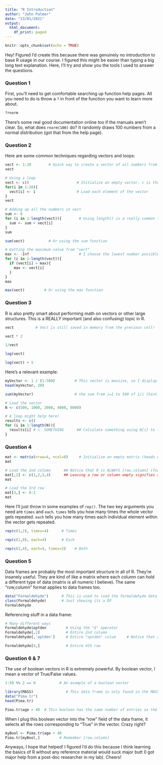 ```yaml
---
title: "R Introduction"
author: "John Palmer"
date: "23/01/2021"
output:
  html_document:
    df_print: paged
---
```


```r
knitr::opts_chunk$set(echo = TRUE)
```

Hey! Figured I'd create this because there was genuinely no introduction to base R usage in our course. I figured this might be easier than typing a big long text explanation. Here, I'll try and show you the tools I used to answer the questions.

### Question 1
First, you'll need to get comfortable searching up function help pages. All you need to do is throw a `?` in front of the function you want to learn more about. 

```r
?rnorm
```
There's some real good documentation online too if the manuals aren't clear. So, what does `rnorm(100)` do? It randomly draws 100 numbers from a normal distribution (got that from the help page). 

### Question 2

Here are some common techniques regarding vectors and loops:
```r
vect <- 1:20        # Quick way to create a vector of all numbers from 1 to 20
vect

# Using a loop
vect <- c()                      # Initialize an empty vector, c is the letter used for vector, no clue why
for(i in 1:20){        
  vect[i] <- i                   # Load each element of the vector
}
vect

# Adding up all the numbers in vect
sum <- 0
for (i in 1:length(vect)){        # Using length() is a really common technique for traversing an existing vector
  sum <- sum + vect[i]            
}
sum

sum(vect)           # Or using the sum function

# Getting the maximum value from "vect"
max <- -Inf                       # I choose the lowest number possible
for (i in 1:length(vect)){        
  if (vect[i] > max){
    max <- vect[i]
  }
}
max

max(vect)         # Or using the max function

```


### Question 3 
R is also pretty smart about performing math on vectors or other large structures. 
This is a REALLY important (and also confusing) topic in R. 
```r
vect          # Vect is still saved in memory from the previous cell!

vect * 2 

1/vect

log(vect)

log(vect) + 5
```

Here's a relevant example:
```r
myVector <- 1 / (1:500)         # This vector is massive, so I display only the first 20 results using head()
head(myVector, 20)

sum(myVector)                   # the sum from i=1 to 500 of 1/i (hint)

# Load the vector 
N <- c(500, 1000, 2000, 4000, 8000)

# A loop might help here!
results <- c()
for (i in 1:length(N)){
  results[i] # <- SOMETHING      ## Calculate something using N[i] to fill the "results" vector 
}


```



### Question 4

```r
mat <- matrix(nrow=4, ncol=8)     # Initialize an empty matrix (heads up, not the correct dimensions)
mat

# Load the 2nd column      ## Notice that R is ALWAYS [row,column] (for other things too)
mat[,2] <- c(1,2,3,4)      ## Leaving a row or column empty signifies all
mat

# Load the 3rd row
mat[3,] <- 8:1           
mat             
```
Here I'll just throw in some examples of `rep()`.
The two key arguments you need are `times` and `each`. 
`times` tells you how many times the whole vector gets repeated. 
`each` tells you how many times each individual element within the vector gets repeated. 
```r
rep(c(1,2), times=4)      # Times

rep(c(1,0), each=4)       # Each

rep(c(2,4), each=4, times=2)    # Both
```

### Question 5
Data frames are probably the most important structure in all of R. They're insanely useful.
They are kind of like a matrix where each column can hold a different type of data (matrix is all numeric I believe).
The same "row,column" format applies to data frames too.
```r
data("Formaldehyde")      # This is used to load the formaldehyde data frame
class(Formaldehyde)       # Just showing its a DF
Formaldehyde
```
Referencing stuff in a data frame:
```r
# Many different ways
Formaldehyde$optden         # Using the "$" operator
Formaldehyde[,2]            # Entire 2nd column           
Formaldehyde[,'optden']     # Entire "optden" colum     # Notice that all 3 ways are exactly the same

Formaldehyde[4,]            # Entire 4th row

```

### Question 6 & 7 
The use of boolean vectors in R is extremely powerful. By boolean vector, I mean a vector of True/False values.
```r
1:50 %% 2 == 0           # An example of a boolean vector 
```


```r
library(MASS)               # This data frame is only found in the MASS package, so I need to import it 
data("Pima.tr")            
head(Pima.tr)

Pima.tr$age > 40  # This boolean has the same number of entries as the number of rows in Pima.tr
```

When I plug this boolean vector into the "row" field of the data frame, it selects all the rows corresponding to "True" in the vector. Crazy right?
```r
myBool <- Pima.tr$age > 40
Pima.tr[myBool,]         # Remember [row,column]
```
Anyways, I hope that helped! I figured I'd do this because I think learning the basics of R without any reference material would suck major butt (I got major help from a post-doc researcher in my lab). Cheers!